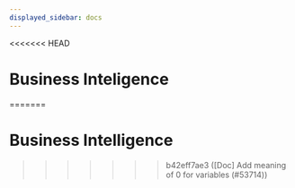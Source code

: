 ```yaml
---
displayed_sidebar: docs
---
```


<<<<<<< HEAD
# Business Inteligence
=======
# Business Intelligence
>>>>>>> b42eff7ae3 ([Doc] Add meaning of 0 for variables (#53714))


<DocCardList />
